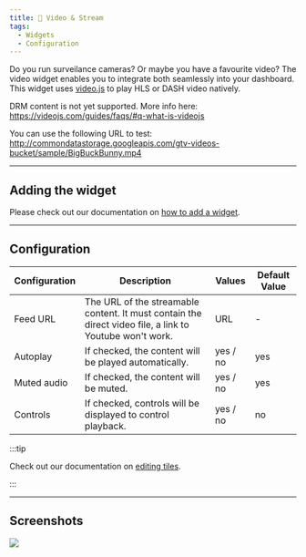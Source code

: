 ```yaml
---
title: 🎥 Video & Stream
tags:
  - Widgets
  - Configuration
---
```


Do you run surveilance cameras? Or maybe you have a favourite video?
The video widget enables you to integrate both seamlessly into your dashboard.
This widget uses [video.js](https://videojs.com/) to play HLS or DASH video natively.

DRM content is not yet supported. More info here:
https://videojs.com/guides/faqs/#q-what-is-videojs

You can use the following URL to test:
http://commondatastorage.googleapis.com/gtv-videos-bucket/sample/BigBuckBunny.mp4

---

## Adding the widget
Please check out our documentation on [how to add a widget](/docs/introduction/after-the-installation#adding-widgets).

---

## Configuration

| Configuration         | Description | Values | Default Value |
| --------------------- | ----------- | ------ | ------------- |
| Feed URL | The URL of the streamable content. It must contain the direct video file, a link to Youtube won't work. | URL | - |
| Autoplay | If checked, the content will be played automatically. | yes / no | yes |
| Muted audio | If checked, the content will be muted. | yes / no | yes |
| Controls | If checked, controls will be displayed to control playback. | yes / no | no |

:::tip

Check out our documentation on [editing tiles](/docs/introduction/after-the-installation#organizing-and-re-arranging-your-dashboard).

:::

---

## Screenshots

![](./widget.jpg)
